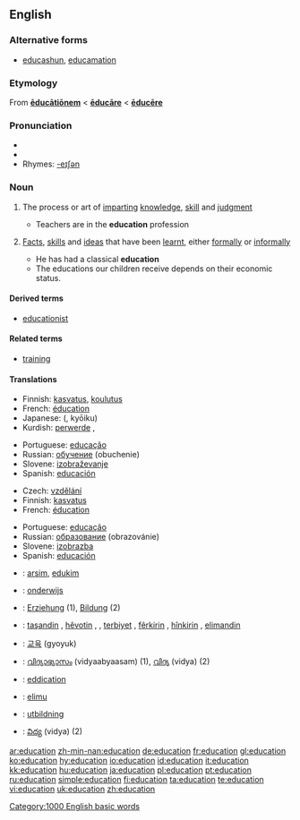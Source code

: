 {{wikipedia}}
{{see|éducation}}
==English==
===Alternative forms===
*{{qualifier|generally jocular}} [[educashun]], [[educamation]]

===Etymology===
From {{L.}} '''[[educationem|ēducātiōnem]]''' < '''[[educare#Latin|ēducāre]]''' < '''[[educere|ēducēre]]'''

===Pronunciation===
* {{IPA|/ɛdjuːkeɪʃn/}}
* {{audio|en-us-education.ogg|Audio (US)}}
* Rhymes: [[Rhymes:English:-eɪʃǝn|-eɪʃǝn]]

===Noun===
{{en-noun}}

# {{uncountable}} The process or art of [[imparting]] [[knowledge]], [[skill]] and [[judgment]]
#* Teachers are in the '''education''' profession
# {{countable}} [[fact|Facts]], [[skill]]s and [[idea]]s that have been [[learnt]], either [[formally]] or [[informally]]
#* He has had a classical '''education'''
#* The educations our children receive depends on their economic status.

====Derived terms====
*[[educationist]]

====Related terms====
*[[training]]

====Translations====
{{trans-top|process or art of imparting knowledge, skill and judgment}}
*Finnish: [[kasvatus]], [[koulutus]]
*French: [[éducation]] {{f}}
*Japanese: {{Jpan|[[教育]]}} ({{Jpan|[[きょういく]]}}, kyōiku)
*Kurdish: [[perwerde]] {{f}}, {{KUchar|[[زانیاری]]}}
{{trans-mid}}
*Portuguese: [[educação]] {{f}}
*Russian: [[обучение]] (obuchenie) {{n}}
*Slovene: [[izobraževanje]] {{n}}
*Spanish: [[educación]] {{f}}
{{trans-bottom}}

{{trans-top|facts, skills and ideas that have been learnt, either formally or informally}}
*Czech: [[vzdělání]] {{n}}
*Finnish: [[kasvatus]]
*French: [[éducation]] {{f}}
{{trans-mid}}
*Portuguese: [[educação]] {{f}}
*Russian: [[образование]] (obrazovánie) {{n}}
*Slovene: [[izobrazba]] {{f}}
*Spanish: [[educación]] {{f}}
{{trans-bottom}}

{{checktrans-top}}
*{{ttbc|Albanian}}: [[arsim]], [[edukim]]
*{{ttbc|Dutch}}: [[onderwijs]] {{n}}
*{{ttbc|German}}: [[Erziehung]] {{f}} (1), [[Bildung]] {{f}} (2)
*{{ttbc|Kurdish}}: [[taşandin]] {{f}}, [[hêvotin]] {{f}}, , [[terbiyet]] {{f}}, [[fêr|fêrkirin]] {{f}}, [[hîn|hînkirin]] {{f}}, [[elimandin]] {{f}}
*{{ttbc|Korean}}: [[교육]] (gyoyuk)
{{trans-mid}}
*{{ttbc|Malayalam}}: [[വിദ്യാഭ്യാസം]] (vidyaabyaasam) (1),  [[വിദ്യ]] (vidya) (2)
*{{ttbc|Scots}}: [[eddication]]
*{{ttbc|Swahili}}: [[elimu]]
*{{ttbc|Swedish}}: [[utbildning]] {{c}}
*{{ttbc|Telugu}}: [[విద్య]] (vidya) (2)
{{trans-bottom}}

[[Category:1000 English basic words]]

[[ar:education]]
[[zh-min-nan:education]]
[[de:education]]
[[fr:education]]
[[gl:education]]
[[ko:education]]
[[hy:education]]
[[io:education]]
[[id:education]]
[[it:education]]
[[kk:education]]
[[hu:education]]
[[ja:education]]
[[pl:education]]
[[pt:education]]
[[ru:education]]
[[simple:education]]
[[fi:education]]
[[ta:education]]
[[te:education]]
[[vi:education]]
[[uk:education]]
[[zh:education]]